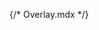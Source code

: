 {/* Overlay.mdx */}


<Meta title="theme/Overlay" />

<Title>Overlay</Title>


<ColorPalette>
	<ColorItem
    title="Overlay"
		subtitle="002 | 005 | 010"
    colors={{ 'wui-overlay-002': 'rgba(0, 0, 0, 0.02)', 'wui-overlay-005': 'rgba(0, 0, 0, 0.05)', 'wui-overlay-010' : 'rgba(0, 0, 0, 0.1)' }}
  />
	<ColorItem
    title="Overlay"
		subtitle="015 | 020 | 025"
    colors={{ 'wui-overlay-015': 'rgba(0, 0, 0, 0.15)', 'wui-overlay-020': 'rgba(0, 0, 0, 0.2)', 'wui-overlay-025' : 'rgba(0, 0, 0, 0.25)' }}
  />
	<ColorItem
    title="Overlay"
		subtitle="030 "
    colors={{ 'wui-overlay-030' : 'rgba(0, 0, 0, 0.3)' }}
  />
</ColorPalette>
